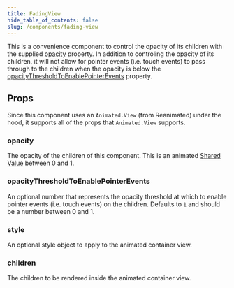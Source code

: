 ```yaml
---
title: FadingView
hide_table_of_contents: false
slug: /components/fading-view
---
```


This is a convenience component to control the opacity of its children with the supplied 
[opacity](/docs/components/fading-view#opacity) property. In addition to controling the opacity
of its children, it will not allow for pointer events (i.e. touch events) to pass through to
the children when the opacity is below the [opacityThresholdToEnablePointerEvents](/docs/components/fading-view#opacitythresholdtoenablepointerevents)
property.

## Props

Since this component uses an `Animated.View` (from Reanimated) under the hood, it supports all of 
the props that `Animated.View` supports.

### opacity

The opacity of the children of this component. This is an animated [Shared Value](https://docs.swmansion.com/react-native-reanimated/docs/fundamentals/shared-values/) 
between 0 and 1.

### opacityThresholdToEnablePointerEvents

An optional number that represents the opacity threshold at which to enable pointer events (i.e. 
touch events) on the children. Defaults to `1` and should be a number between 0 and 1.

### style

An optional style object to apply to the animated container view.

### children

The children to be rendered inside the animated container view.